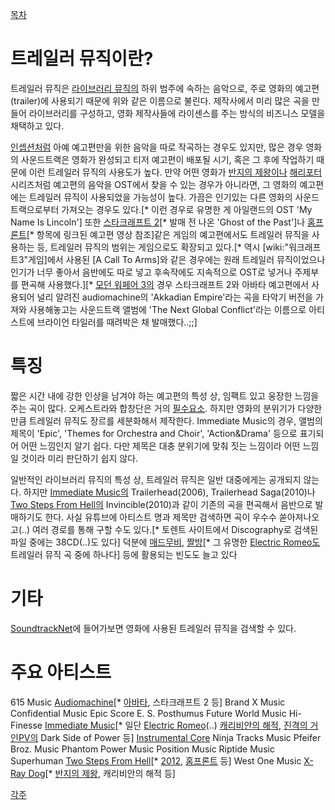 [[목차]]

= 트레일러 뮤직이란? =
트레일러 뮤직은 [[라이브러리 뮤직]]의 하위 범주에 속하는 음악으로, 주로 영화의 예고편(trailer)에 사용되기 때문에 위와 같은 이름으로 불린다. 제작사에서 미리 많은 곡을 만들어 라이브러리를 구성하고, 영화 제작사들에 라이센스를 주는 방식의 비즈니스 모델을 채택하고 있다.

[[인셉션]]처럼 아예 예고편만을 위한 음악을 따로 작곡하는 경우도 있지만, 많은 경우 영화의 사운드트랙은 영화가 완성되고 티저 예고편이 배포될 시기, 혹은 그 후에 작업하기 때문에 이런 트레일러 뮤직의 사용도가 높다. 만약 어떤 영화가 [[반지의 제왕]]이나 [[해리포터]] 시리즈처럼 예고편의 음악을 OST에서 찾을 수 있는 경우가 아니라면, 그 영화의 예고편에는 트레일러 뮤직이 사용되었을 가능성이 높다. 가끔은 인기있는 다른 영화의 사운드트랙으로부터 가져오는 경우도 있다.[* 이런 경우로 유명한 게 아일랜드의 OST 'My Name Is Lincoln'] 또한 [[스타크래프트 2]][* 발매 전 나온 'Ghost of the Past']나 [[홈프론트]][* 항목에 링크된 예고편 영상 참조]같은 게임의 예고편에서도 트레일러 뮤직을 사용하는 등, 트레일러 뮤직의 범위는 게임으로도 확장되고 있다.[* 역시 [wiki:"워크래프트3"게임]에서 사용된 [A Call To Arms]와 같은 경우에는 원래 트레일러 뮤직이었으나 인기가 너무 좋아서 음반에도 따로 넣고 후속작에도 지속적으로 OST로 넣거나 주제부를 편곡해 사용했다.][* [[모던 워페어 3]]의 경우 스타크래프트 2와 아바타 예고편에서 사용되어 널리 알려진 audiomachine의 'Akkadian Empire'라는 곡을 타악기 버전을 가져와 사용해놓고는 사운드트랙 앨범에 'The Next Global Conflict'라는 이름으로 아티스트에 브라이언 타일러를 때려박은 채 발매했다..;;]

= 특징 =
짧은 시간 내에 강한 인상을 남겨야 하는 예고편의 특성 상, 임팩트 있고 웅장한 느낌을 주는 곡이 많다. 오케스트라와 합창단은 거의 [[필수요소]]. 하지만 영화의 분위기가 다양한 만큼 트레일러 뮤직도 장르를 세분화해서 제작한다. Immediate Music의 경우, 앨범의 제목이 'Epic', 'Themes for Orchestra and Choir', 'Action&Drama' 등으로 표기되어 어떤 느낌인지 알기 쉽다. 다만 제목은 대충 분위기에 맞춰 짓는 느낌이라 어떤 느낌일 것이라 미리 판단하기 쉽지 않다.

일반적인 라이브러리 뮤직의 특성 상, 트레일러 뮤직은 일반 대중에게는 공개되지 않는다. 하지만 [[Immediate Music]]의 Trailerhead(2006), Trailerhead Saga(2010)나 [[Two Steps From Hell]]의 Invincible(2010)과 같이 기존의 곡을 편곡해서 음반으로 발매하기도 한다. 사실 유튜브에 아티스트 명과 제목만 검색하면 곡이 우수수 쏟아져나오고(..) 여러 경로를 통해 구할 수도 있다.[* 토렌트 사이트에서 Discography로 검색된 파일 중에는 38CD(..)도 있다] 덕분에 [[매드무비]], [[짤방]][* 그 유명한 [[Electric Romeo]]도 트레일러 뮤직 곡 중에 하나다] 등에 활용되는 빈도도 늘고 있다

= 기타 =
{{{#!html
<iframe width="640" height="360" src="//www.youtube.com/embed/videoseries?list=PL3m5qREasgOoqiC18NbymmxVtuFBNdSAA" frameborder="0" allowfullscreen></iframe>
}}}

[http://www.soundtrack.net/trailers/ SoundtrackNet]에 들어가보면 영화에 사용된 트레일러 뮤직을 검색할 수 있다.

= 주요 아티스트 =
615 Music
[[Audiomachine]][* [[아바타]], 스타크래프트 2 등]
Brand X Music
Confidential Music
Epic Score
E. S. Posthumus
Future World Music
Hi-Finesse
[[Immediate Music]][* 일단 [[Electric Romeo]](..) [[캐리비안의 해적]], [[진격의 거인]]PV의 Dark Side of Power 등]
[[Instrumental Core]]
Ninja Tracks Music
Pfeifer Broz. Music
Phantom Power Music
Position Music
Riptide Music
Superhuman
[[Two Steps From Hell]][* [[2012]], [[홈프론트]] 등]
West One Music
[[X-Ray Dog]][* [[반지의 제왕]], 캐리비안의 해적 등]

[[각주]]
